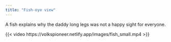```yaml
---
title: "Fish-eye view"
---
```


A fish explains why the daddy long legs was not a happy sight for everyone.


{{< video https://volkspioneer.netlify.app/images/fish_small.mp4 >}}